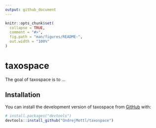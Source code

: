 ```yaml
---
output: github_document
---
```


<!-- README.md is generated from README.Rmd. Please edit that file -->

```r
knitr::opts_chunk$set(
  collapse = TRUE,
  comment = "#>",
  fig.path = "man/figures/README-",
  out.width = "100%"
)
```

# taxospace

<!-- badges: start -->
<!-- badges: end -->

The goal of taxospace is to ...

## Installation

You can install the development version of taxospace from [GitHub](https://github.com/) with:

``` r
# install.packages("devtools")
devtools::install_github("OndrejMottl/taxospace")
```